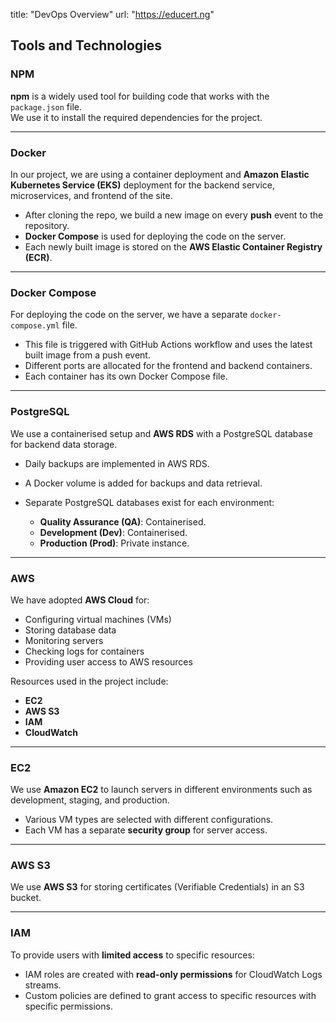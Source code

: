 title: "DevOps Overview"
url: "https://educert.ng"

## Tools and Technologies

### NPM
**npm** is a widely used tool for building code that works with the `package.json` file.  
We use it to install the required dependencies for the project.

---

### Docker
In our project, we are using a container deployment and **Amazon Elastic Kubernetes Service (EKS)** deployment for the backend service, microservices, and frontend of the site.

- After cloning the repo, we build a new image on every **push** event to the repository.
- **Docker Compose** is used for deploying the code on the server.
- Each newly built image is stored on the **AWS Elastic Container Registry (ECR)**.

---

### Docker Compose
For deploying the code on the server, we have a separate `docker-compose.yml` file.

- This file is triggered with GitHub Actions workflow and uses the latest built image from a push event.
- Different ports are allocated for the frontend and backend containers.
- Each container has its own Docker Compose file.

---

### PostgreSQL
We use a containerised setup and **AWS RDS** with a PostgreSQL database for backend data storage.

- Daily backups are implemented in AWS RDS.
- A Docker volume is added for backups and data retrieval.
- Separate PostgreSQL databases exist for each environment:

  - **Quality Assurance (QA)**: Containerised.
  - **Development (Dev)**: Containerised.
  - **Production (Prod)**: Private instance.

---

### AWS
We have adopted **AWS Cloud** for:

- Configuring virtual machines (VMs)
- Storing database data
- Monitoring servers
- Checking logs for containers
- Providing user access to AWS resources

Resources used in the project include:

- **EC2**
- **AWS S3**
- **IAM**
- **CloudWatch**

---

### EC2
We use **Amazon EC2** to launch servers in different environments such as development, staging, and production.

- Various VM types are selected with different configurations.
- Each VM has a separate **security group** for server access.

---

### AWS S3
We use **AWS S3** for storing certificates (Verifiable Credentials) in an S3 bucket.

---

### IAM
To provide users with **limited access** to specific resources:

- IAM roles are created with **read-only permissions** for CloudWatch Logs streams.
- Custom policies are defined to grant access to specific resources with specific permissions.
